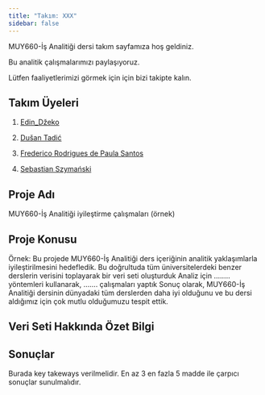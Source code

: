 ```yaml
---
title: "Takım: XXX"
sidebar: false 
---
```


MUY660-İş Analitiği dersi takım sayfamıza hoş geldiniz.

Bu analitik çalışmalarımızı paylaşıyoruz.

Lütfen faaliyetlerimizi görmek için için bizi takipte kalın.



## Takım Üyeleri

1.  [Edin_Džeko](/takim/edindzeko.qmd)

2.  [Dušan Tadić](/takim/dusantadic.qmd)

3.  [Frederico Rodrigues de Paula Santos](/takim/fred.qmd)

4.  [Sebastian Szymański](/takim/szymanski.qmd)


## Proje Adı
MUY660-İş Analitiği iyileştirme çalışmaları (örnek)

## Proje Konusu
Örnek:
Bu projede MUY660-İş Analitiği ders içeriğinin analitik yaklaşımlarla iyileştirilmesini hedefledik. Bu doğrultuda tüm üniversitelerdeki benzer derslerin verisini toplayarak bir veri seti oluşturduk Analiz için ........ yöntemleri kullanarak, ....... çalışmaları yaptık Sonuç olarak, MUY660-İş Analitiği dersinin dünyadaki tüm derslerden daha iyi olduğunu ve bu dersi aldığımız için çok mutlu olduğumuzu tespit ettik.


## Veri Seti Hakkında Özet Bilgi


## Sonuçlar
Burada key takeways verilmelidir. En az 3 en fazla 5 madde ile çarpıcı sonuçlar sunulmalıdır.